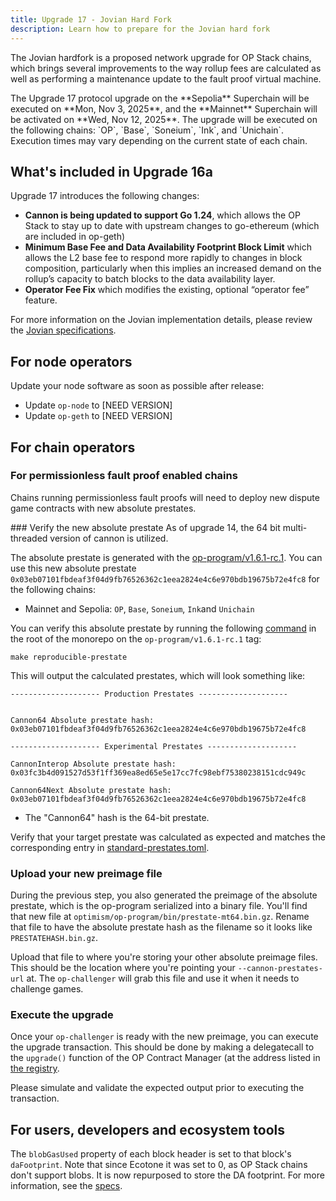 ```yaml
---
title: Upgrade 17 - Jovian Hard Fork
description: Learn how to prepare for the Jovian hard fork
---
```


The Jovian hardfork is a proposed network upgrade for OP Stack chains, which brings several improvements to the way rollup fees are calculated as well as performing a maintenance update to the fault proof virtual machine.

<Info>
  The Upgrade 17 protocol upgrade on the **Sepolia** Superchain will be executed on **Mon, Nov 3, 2025**, and the **Mainnet** Superchain will be activated on **Wed, Nov 12, 2025**.
  The upgrade will be executed on the following chains: `OP`, `Base`, `Soneium`, `Ink`, and `Unichain`.
  Execution times may vary depending on the current state of each chain.
</Info>

## What's included in Upgrade 16a

Upgrade 17 introduces the following changes:

* **Cannon is being updated to support Go 1.24**, which allows the OP Stack to stay up to date with upstream changes to go-ethereum (which are included in op-geth)
* **Minimum Base Fee and Data Availability Footprint Block Limit** which allows the L2 base fee to respond more rapidly to changes in block composition, particularly when this implies an increased demand on the rollup’s capacity to batch blocks to the data availability layer.
* **Operator Fee Fix** which modifies the existing, optional “operator fee” feature.

For more information on the Jovian implementation details, please review the [Jovian specifications](https://specs.optimism.io/protocol/jovian/overview.html).

## For node operators

Update your node software as soon as possible after release:
* Update `op-node` to [NEED VERSION]
* Update `op-geth` to [NEED VERSION]

## For chain operators

### For permissionless fault proof enabled chains

Chains running permissionless fault proofs will need to deploy new dispute game contracts with new absolute prestates.

<Steps>
  ### Verify the new absolute prestate

  <Info>
    As of upgrade 14, the 64 bit multi-threaded version of cannon is utilized.
  </Info>

  The absolute prestate is generated with the [op-program/v1.6.1-rc.1](https://github.com/ethereum-optimism/optimism/tree/op-program/v1.6.1-rc.1). You can use this new absolute prestate `0x03eb07101fbdeaf3f04d9fb76526362c1eea2824e4c6e970bdb19675b72e4fc8` for the following chains:

  *   Mainnet and Sepolia: `OP`, `Base`, `Soneium`, `Ink`and `Unichain`

  You can verify this absolute prestate by running the following [command](https://github.com/ethereum-optimism/optimism/blob/d6fb90dd489e39efa206b55200766ccc075c1d9b/Makefile#L130-L132) in the root of the monorepo on the `op-program/v1.6.1-rc.1` tag:

  ```shell
  make reproducible-prestate
  ```

  This will output the calculated prestates, which will look something like:

  ```shell
  -------------------- Production Prestates --------------------


  Cannon64 Absolute prestate hash: 
  0x03eb07101fbdeaf3f04d9fb76526362c1eea2824e4c6e970bdb19675b72e4fc8

  -------------------- Experimental Prestates --------------------

  CannonInterop Absolute prestate hash: 
  0x03fc3b4d091527d53f1ff369ea8ed65e5e17cc7fc98ebf75380238151cdc949c

  Cannon64Next Absolute prestate hash: 
  0x03eb07101fbdeaf3f04d9fb76526362c1eea2824e4c6e970bdb19675b72e4fc8
  ```

  *   The "Cannon64" hash is the 64-bit prestate.

  Verify that your target prestate was calculated as expected and matches the corresponding entry in
  [standard-prestates.toml](https://github.com/ethereum-optimism/superchain-registry/blob/main/validation/standard/standard-prestates.toml).

  ### Upload your new preimage file

  During the previous step, you also generated the preimage of the absolute prestate, which is the op-program serialized into a binary file. You'll find that new file at `optimism/op-program/bin/prestate-mt64.bin.gz`. Rename that file to have the absolute prestate hash as the filename so it looks like `PRESTATEHASH.bin.gz`.

  Upload that file to where you're storing your other absolute preimage files. This should be the location where you're pointing your `--cannon-prestates-url` at. The `op-challenger` will grab this file and use it when it needs to challenge games.

  ### Execute the upgrade

  Once your `op-challenger` is ready with the new preimage, you can execute the upgrade transaction. This should be done by making a delegatecall to the `upgrade()` function of the OP Contract Manager (at the address listed in [the registry](https://github.com/ethereum-optimism/superchain-registry/blob/6621a0f13ce523fe1bb8deea739fe37abe20f90d/validation/standard/standard-versions-mainnet.toml#L22).

  Please simulate and validate the expected output prior to executing the transaction.
</Steps>

## For users, developers and ecosystem tools

The `blobGasUsed` property of each block header is set to that block's `daFootprint`. Note that since Ecotone it was set to 0, as OP Stack chains don't support blobs. It is now repurposed to store the DA footprint. For more information, see the [specs](https://specs.optimism.io/protocol/jovian/exec-engine.html#da-footprint-block-limit).